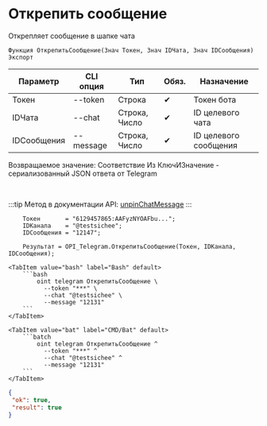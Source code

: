 ﻿---
sidebar_position: 5
---


# Открепить сообщение
 Открепляет сообщение в шапке чата



`Функция ОткрепитьСообщение(Знач Токен, Знач IDЧата, Знач IDСообщения) Экспорт`

  | Параметр | CLI опция | Тип | Обяз. | Назначение |
  |-|-|-|-|-|
  | Токен | --token | Строка | &#x2714; | Токен бота |
  | IDЧата | --chat | Строка, Число | &#x2714; | ID целевого чата |
  | IDСообщения | --message | Строка, Число | &#x2714; | ID целевого сообщения |

  
  Возвращаемое значение:   Соответствие Из КлючИЗначение - сериализованный JSON ответа от Telegram

<br/>

:::tip
Метод в документации API: [unpinChatMessage](https://core.telegram.org/bots/api#unpinchatmessage)
:::
<br/>


```bsl title="Пример использования для 1С:Предприятие/OneScript"
    Токен       = "6129457865:AAFyzNYOAFbu...";
    IDКанала    = "@testsichee";
    IDСообщения = "12147";

    Результат = OPI_Telegram.ОткрепитьСообщение(Токен, IDКанала, IDСообщения);
```
    

 <Tabs>
  
    <TabItem value="bash" label="Bash" default>
        ```bash
            oint telegram ОткрепитьСообщение \
              --token "***" \
              --chat "@testsichee" \
              --message "12131"
        ```
    </TabItem>
  
    <TabItem value="bat" label="CMD/Bat" default>
        ```batch
            oint telegram ОткрепитьСообщение ^
              --token "***" ^
              --chat "@testsichee" ^
              --message "12131"
        ```
    </TabItem>
</Tabs>


```json title="Результат"
{
 "ok": true,
 "result": true
}
```
